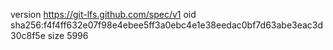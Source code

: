 version https://git-lfs.github.com/spec/v1
oid sha256:f4f4ff632e07f98e4ebee5ff3a0ebc4e1e38eedac0bf7d63abe3eac3d30c8f5e
size 5996
